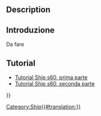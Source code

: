 <languages/>
{{UnfinishedDocu}}

{{Docnav
|[[Ship_LoadCondition|Create a new loading condition]]
|
|[[Ship_Workbench|Ship]]
|IconL=Ship_LoadCondition.svg
|IconR=
|IconC=Workbench_Ship.svg
}}

<div class="mw-translate-fuzzy">
{{GuiCommand/it|Name=Ship PlotGZ|Name/it=Curve GZ|MenuLocation=Weights → Calcola le curve GZ||Workbenches=[[Ship Workbench/it|Ship]]|Shortcut=|SeeAlso=}}
</div>

== Description == 

<div class="mw-translate-fuzzy">
== Introduzione ==
Da fare
</div>

==Tutorial==

* [[FreeCAD-Ship s60 tutorial/it|Tutorial Ship s60, prima parte ]]
* [[FreeCAD-Ship s60 tutorial (II)/it|Tutorial Ship s60, seconda parte]] 


{{Docnav
|[[Ship_LoadCondition|Create a new loading condition]]
|
|[[Ship_Workbench|Ship]]
|IconL=Ship_LoadCondition.svg
|IconR=
|IconC=Workbench_Ship.svg
}}

{{Userdocnavi{{#translation:}}}}
[[Category:Ship{{#translation:}}]]